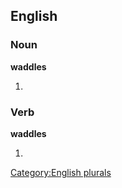 
==English==

===Noun===
'''waddles'''

# {{plural of |[[waddle]]}}

===Verb===
'''waddles'''

# {{third-person singular of|[[waddle]]}}

[[Category:English plurals]]